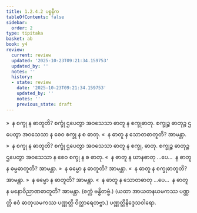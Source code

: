 ```yaml
---
title: 1.2.4.2 ပစ္စနီက
tableOfContents: false
sidebar:
  order: 2
type: tipitaka
basket: ab
book: y4
review:
  current: review
  updated: '2025-10-23T09:21:34.159753'
  updated_by: ''
  notes: ''
  history:
  - state: review
    date: '2025-10-23T09:21:34.159753'
    updated_by: ''
    notes: ''
    previous_state: draft
---
```



<ReviewStatus review={frontmatter.review} showDetails={true} />

<HypothesisAnnotation frontmatter={frontmatter} />

<DynamicBreadcrumb />

<Division number="17" book="y4" e="ch" v="33" p="203">

<Paragraph number="212" book="y4">
»  န စက္ခု န ဓာတူတိ?
</Paragraph>

<Paragraph number="213" book="y4">
စက္ခုံ ဌပေတွာ အဝသေသာ ဓာတူ န စက္ခုဓာတု. စက္ခုဉ္စ ဓာတုဉ္စ ဌပေတွာ အဝသေသာ န စေဝ စက္ခု န စ ဓာတု.
</Paragraph>

<Paragraph number="214" book="y4">
«  န ဓာတူ န သောတဓာတူတိ? အာမန္တာ.
</Paragraph>

<Paragraph number="215" book="y4">
»  န စက္ခု န ဓာတူတိ?
</Paragraph>

<Paragraph number="216" book="y4">
စက္ခုံ ဌပေတွာ အဝသေသာ ဓာတူ န စက္ခု, ဓာတု. စက္ခုဉ္စ ဓာတုဉ္စ ဌပေတွာ အဝသေသာ န စေဝ စက္ခု န စ ဓာတု.
</Paragraph>

<Paragraph number="217" book="y4">
«  န ဓာတူ န ဃာနဓာတု …ပေ…  န ဓာတူ န ဓမ္မဓာတူတိ? အာမန္တာ.
</Paragraph>

<Paragraph number="218" book="y4">
»  န ဓမ္မော န ဓာတူတိ? အာမန္တာ.
</Paragraph>

<Paragraph number="219" book="y4">
«  န ဓာတူ န စက္ခုဓာတူတိ? အာမန္တာ.
</Paragraph>

<Paragraph number="220" book="y4">
»  န ဓမ္မော န ဓာတူတိ? အာမန္တာ.
</Paragraph>

<Paragraph number="221" book="y4">
«  န ဓာတူ န သောတဓာတု …ပေ…  န ဓာတူ န မနောဝိညာဏဓာတူတိ? အာမန္တာ.

</Paragraph>
</Division>

<Paragraph number="222" type="center" book="y4">
(စက္ကံ ဗန္ဓိတဗ္ဗံ.)


</Paragraph>

<Paragraph number="223" type="center" book="y4">
(ယထာ အာယတနယမကဿ ပဏ္ဏတ္တိ ဧဝံ ဓာတုယမကဿ ပဏ္ဏတ္တိ ဝိတ္ထာရေတဗ္ဗာ.)

</Paragraph>

<Paragraph number="224" type="center" book="y4">
ပဏ္ဏတ္တိနိဒ္ဒေသဝါရော.
</Paragraph>